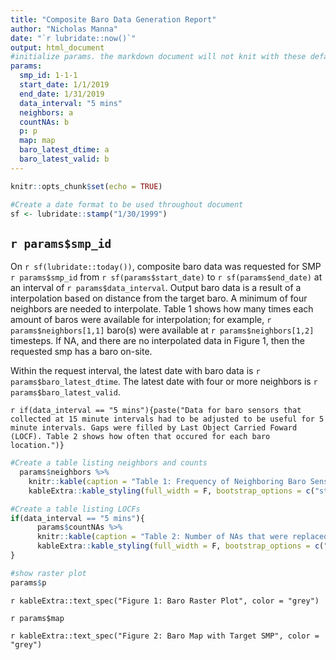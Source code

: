 ```yaml
---
title: "Composite Baro Data Generation Report"
author: "Nicholas Manna"
date: "`r lubridate::now()`" 
output: html_document
#initialize params. the markdown document will not knit with these defaults; proper params must be passed through rmarkdown::render
params:
  smp_id: 1-1-1
  start_date: 1/1/2019
  end_date: 1/31/2019
  data_interval: "5 mins"
  neighbors: a
  countNAs: b
  p: p
  map: map
  baro_latest_dtime: a
  baro_latest_valid: b
---
```


```r
knitr::opts_chunk$set(echo = TRUE)

#Create a date format to be used throughout document
sf <- lubridate::stamp("1/30/1999")
```

## `r params$smp_id`

On `r sf(lubridate::today())`, composite baro data was requested for SMP `r params$smp_id` from `r sf(params$start_date)` to `r sf(params$end_date)` at an interval of `r params$data_interval`. Output baro data is a result of a interpolation based on distance from the target baro. A minimum of four neighbors are needed to interpolate. Table 1 shows how many times each amount of baros were available for interpolation; for example, `r params$neighbors[1,1]` baro(s) were available at `r params$neighbors[1,2]` timesteps. If NA, and there are no interpolated data in Figure 1, then the requested smp has a baro on-site. 

Within the request interval, the latest date with baro data is `r params$baro_latest_dtime`. The latest date with four or more neighbors is `r params$baro_latest_valid`. 

<!-- This text is included if the data interval is 5 minutes -->
`r if(data_interval == "5 mins"){paste("Data for baro sensors that collected at 15 minute intervals had to be adjusted to be useful for 5 minute intervals. Gaps were filled by Last Object Carried Foward (LOCF). Table 2 shows how often that occured for each baro location.")}`


```r
#Create a table listing neighbors and counts
  params$neighbors %>% 
    knitr::kable(caption = "Table 1: Frequency of Neighboring Baro Sensor Availability", format = "html") %>% 
    kableExtra::kable_styling(full_width = F, bootstrap_options = c("striped", "hover"), position = "float_left")

#Create a table listing LOCFs
if(data_interval == "5 mins"){
      params$countNAs %>% 
      knitr::kable(caption = "Table 2: Number of NAs that were replaced by Last Object Carried Forward (LOCF)", format = "html") %>% 
      kableExtra::kable_styling(full_width = F, bootstrap_options = c("striped", "hover"))
}

#show raster plot
params$p


```

`r kableExtra::text_spec("Figure 1: Baro Raster Plot", color = "grey")`

`r params$map`

`r kableExtra::text_spec("Figure 2: Baro Map with Target SMP", color = "grey")`
